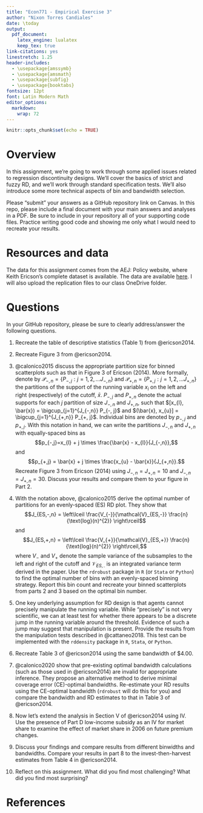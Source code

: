 ```yaml
---
title: "Econ771 - Empirical Exercise 3"
author: "Nixon Torres Candiales"
date: \today
output: 
  pdf_document:
    latex_engine: lualatex
    keep_tex: true
link-citations: yes
linestretch: 1.25
header-includes:
  - \usepackage{amssymb}
  - \usepackage{amsmath}
  - \usepackage{subfig}
  - \usepackage{booktabs}
fontsize: 12pt
font: Latin Modern Math
editor_options: 
  markdown: 
    wrap: 72
---
```



```r
knitr::opts_chunk$set(echo = TRUE)
```

# Overview
In this assignment, we're going to work through some applied issues related to regression discontinuity designs. We'll cover the basics of strict and fuzzy RD, and we'll work through standard specification tests. We'll also introduce some more technical aspects of bin and bandwidth selection.

Please "submit" your answers as a GitHub repository link on Canvas. In this repo, please include a final document with your main answers and analyses in a PDF. Be sure to include in your repository all of your supporting code files. Practice writing good code and showing me only what I would need to recreate your results.


# Resources and data
The data for this assignment comes from the AEJ: Policy website, where Keith Ericson's complete dataset is available. The data are available [here](https://www.aeaweb.org/articles?id=10.1257/pol.6.1.38). I will also upload the replication files to our class OneDrive folder.

# Questions
In your GitHub repository, please be sure to clearly address/answer the following questions.

1. Recreate the table of descriptive statistics (Table 1) from @ericson2014.

2. Recreate Figure 3 from @ericson2014. 

3. @calonico2015 discuss the appropriate partition size for binned scatterplots such as that in Figure 3 of Ericson (2014). More formally, denote by $\mathcal{P}_{-,n} = \{ P_{-,j} : j=1, 2, ... J_{-, n} \}$ and $\mathcal{P}_{+,n} = \{ P_{+,j} : j=1, 2, ... J_{+, n} \}$ the partitions of the support of the running variable $x_{i}$ on the left and right (respectively) of the cutoff, $\bar{x}$. $P_{-, j}$ and $P_{+, n}$ denote the actual supports for each $j$ partition of size $J_{-,n}$ and $J_{+,n}$, such that $[x_{l}, \bar{x}) = \bigcup_{j=1}^{J_{-,n}} P_{-, j}$ and $(\bar{x}, x_{u}] = \bigcup_{j=1}^{J_{+,n}} P_{+, j}$. Individual bins are denoted by $p_{-,j}$ and $p_{+,j}$. With this notation in hand, we can write the partitions $J_{-,n}$ and $J_{+,n}$ with equally-spaced bins as $$p_{-,j}=x_{l} + j \times \frac{\bar{x} - x_{l}}{J_{-,n}},$$ and $$p_{+,j} = \bar{x} + j \times \frac{x_{u} - \bar{x}}{J_{+,n}}.$$ Recreate Figure 3 from Ericson (2014) using $J_{-,n}=J_{+,n}=10$ and $J_{-,n}=J_{+,n}=30$. Discuss your results and compare them to your figure in Part 2.

4. With the notation above, @calonico2015 derive the optimal number of partitions for an evenly-spaced (ES) RD plot. They show that $$J_{ES,-,n} = \left\lceil \frac{V_{-}}{\mathcal{V}_{ES,-}} \frac{n}{\text{log}(n)^{2}} \right\rceil$$ and $$J_{ES,+,n} = \left\lceil \frac{V_{+}}{\mathcal{V}_{ES,+}} \frac{n}{\text{log}(n)^{2}} \right\rceil,$$ where $V_{-}$ and $V_{+}$ denote the sample variance of the subsamples to the left and right of the cutoff and $\mathcal{V}_{ES,.}$ is an integrated variance term derived in the paper. Use the `rdrobust` package in `R` (or `Stata` or `Python`) to find the optimal number of bins with an evenly-spaced binning strategy. Report this bin count and recreate your binned scatterplots from parts 2 and 3 based on the optimal bin number.

5. One key underlying assumption for RD design is that agents cannot precisely manipulate the running variable. While "precisely" is not very scientific, we can at least test for whether there appears to be a discrete jump in the running variable around the threshold. Evidence of such a jump may suggest that manipulation is present. Provide the results from the manipulation tests described in @cattaneo2018. This test can be implemented with the `rddensity` package in `R`, `Stata`, or `Python`.

6. Recreate Table 3 of @ericson2014 using the same bandwidth of $4.00.

7. @calonico2020 show that pre-existing optimal bandwidth calculations (such as those used in @ericson2014) are invalid for appropriate inference. They propose an alternative method to derive minimal coverage error (CE)-optimal bandwidths. Re-estimate your RD results using the CE-optimal bandwidth (`rdrobust` will do this for you) and compare the bandwidth and RD estimates to that in Table 3 of @ericson2014.

8. Now let's extend the analysis in Section V of @ericson2014 using IV. Use the presence of Part D low-income subsidy as an IV for market share to examine the effect of market share in 2006 on future premium changes. 

9. Discuss your findings and compare results from different binwidths and bandwidths. Compare your results in part 8 to the invest-then-harvest estimates from Table 4 in @ericson2014.

10. Reflect on this assignment. What did you find most challenging? What did you find most surprising? 


# References
